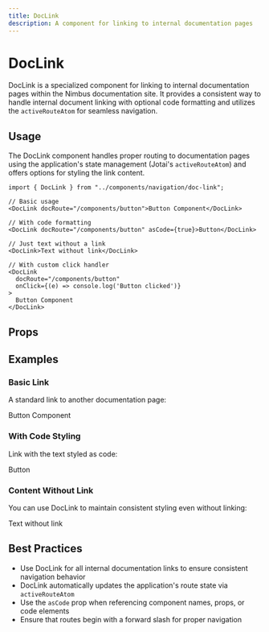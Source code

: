 ```yaml
---
title: DocLink
description: A component for linking to internal documentation pages
---
```



# DocLink

DocLink is a specialized component for linking to internal documentation pages
within the Nimbus documentation site. It provides a consistent way to handle
internal document linking with optional code formatting and utilizes the
`activeRouteAtom` for seamless navigation.

## Usage

The DocLink component handles proper routing to documentation pages using the
application's state management (Jotai's `activeRouteAtom`) and offers options
for styling the link content.

```tsx
import { DocLink } from "../components/navigation/doc-link";

// Basic usage
<DocLink docRoute="/components/button">Button Component</DocLink>

// With code formatting
<DocLink docRoute="/components/button" asCode={true}>Button</DocLink>

// Just text without a link
<DocLink>Text without link</DocLink>

// With custom click handler
<DocLink
  docRoute="/components/button"
  onClick={(e) => console.log('Button clicked')}
>
  Button Component
</DocLink>
```

## Props

<PropsTable component={DocLink} />

## Examples

### Basic Link

A standard link to another documentation page:

<DocLink docRoute="/components/button">Button Component</DocLink>

### With Code Styling

Link with the text styled as code:

<DocLink docRoute="/components/button" asCode={true}>
  Button
</DocLink>

### Content Without Link

You can use DocLink to maintain consistent styling even without linking:

<DocLink>Text without link</DocLink>

## Best Practices

- Use DocLink for all internal documentation links to ensure consistent
  navigation behavior
- DocLink automatically updates the application's route state via
  `activeRouteAtom`
- Use the `asCode` prop when referencing component names, props, or code
  elements
- Ensure that routes begin with a forward slash for proper navigation
